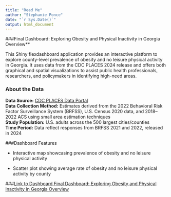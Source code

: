 ```yaml
---
title: "Read Me"
author: "Stephanie Ponce"
date: "`r Sys.Date()`"
output: html_document
---
```


###Final Dashboard: Exploring Obesity and Physical Inactivity in Georgia Overview\*\*

This Shiny flexdashboard application provides an interactive platform to explore county-level prevalence of obesity and no leisure physical activity in Georgia. It uses data from the CDC PLACES 2024 release and offers both graphical and spatial visualizations to assist public health professionals, researchers, and policymakers in identifying high-need areas.

### About the Data

**Data Source:** [CDC PLACES Data Portal](https://data.cdc.gov/500-Cities-Places/PLACES-Local-Data-for-Better-Health-County-Data-20/swc5-untb/about_data)\
**Data Collection Method:** Estimates derived from the 2022 Behavioral Risk Factor Surveillance System (BRFSS), U.S. Census 2020 data, and 2018–2022 ACS using small area estimation techniques\
**Study Population:** U.S. adults across the 500 largest cities/counties\
**Time Period:** Data reflect responses from BRFSS 2021 and 2022, released in 2024

###Dashboard Features

-   Interactive map showcasing prevalence of obesity and no leisure physical activity

-   Scatter plot showing average rate of obesity and no leisure physical activity by county

\###[Link to Dashboard Final Dashboard: Exploring Obesity and Physical Inactivity in Georgia Overview](https://stephanie-a-ponce.shinyapps.io/250401_Final_Dashboard_PONCE/)
